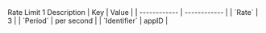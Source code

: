 
<Collapsible defaultOpen openLabel={Labels.showProperties} closeLabel={Labels.hideProperties}>
Rate Limit 1 Description
| Key          | Value        |
| ------------ | ------------ |
| `Rate`       | 3            |
| `Period`     | per second   |
| `Identifier` | appID        |
</Collapsible>
